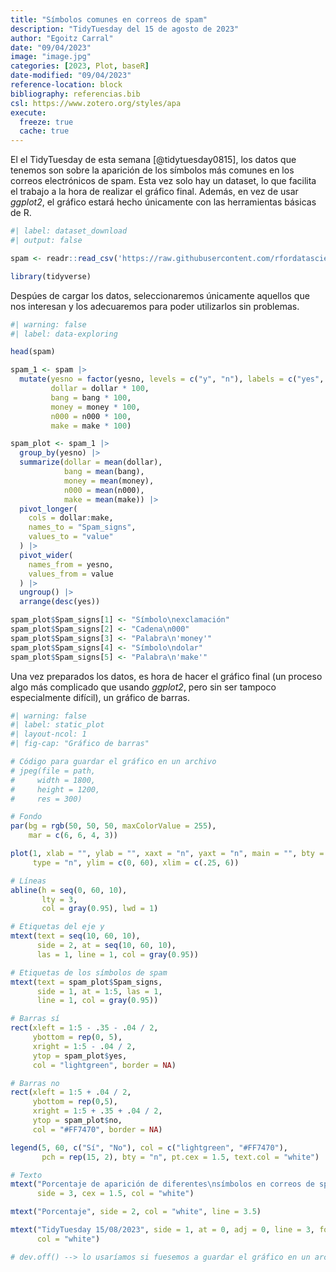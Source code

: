 ```yaml
---
title: "Símbolos comunes en correos de spam"
description: "TidyTuesday del 15 de agosto de 2023"
author: "Egoitz Carral"
date: "09/04/2023"
image: "image.jpg"
categories: [2023, Plot, baseR] 
date-modified: "09/04/2023"
reference-location: block
bibliography: referencias.bib
csl: https://www.zotero.org/styles/apa
execute: 
  freeze: true
  cache: true
---
```


El el TidyTuesday de esta semana [@tidytuesday0815], los datos que tenemos son sobre la aparición de los símbolos más comunes en los correos electrónicos de spam. Esta vez solo hay un dataset, lo que facilita el trabajo a la hora de realizar el gráfico final. Además, en vez de usar *ggplot2*, el gráfico estará hecho únicamente con las herramientas básicas de R.

```r
#| label: dataset_download
#| output: false

spam <- readr::read_csv('https://raw.githubusercontent.com/rfordatascience/tidytuesday/master/data/2023/2023-08-15/spam.csv')

library(tidyverse)
```

Despúes de cargar los datos, seleccionaremos únicamente aquellos que nos interesan y los adecuaremos para poder utilizarlos sin problemas.

```r
#| warning: false
#| label: data-exploring

head(spam)

spam_1 <- spam |> 
  mutate(yesno = factor(yesno, levels = c("y", "n"), labels = c("yes", "no")),
         dollar = dollar * 100,
         bang = bang * 100,
         money = money * 100,
         n000 = n000 * 100,
         make = make * 100)

spam_plot <- spam_1 |>
  group_by(yesno) |> 
  summarize(dollar = mean(dollar),
            bang = mean(bang),
            money = mean(money),
            n000 = mean(n000),
            make = mean(make)) |> 
  pivot_longer(
    cols = dollar:make,
    names_to = "Spam_signs",
    values_to = "value"
  ) |> 
  pivot_wider(
    names_from = yesno,
    values_from = value
  ) |> 
  ungroup() |> 
  arrange(desc(yes))

spam_plot$Spam_signs[1] <- "Símbolo\nexclamación"
spam_plot$Spam_signs[2] <- "Cadena\n000"
spam_plot$Spam_signs[3] <- "Palabra\n'money'"
spam_plot$Spam_signs[4] <- "Símbolo\ndolar"
spam_plot$Spam_signs[5] <- "Palabra\n'make'"
```

Una vez preparados los datos, es hora de hacer el gráfico final (un proceso algo más complicado que usando *ggplot2*, pero sin ser tampoco especialmente difícil), un gráfico de barras.

```r
#| warning: false
#| label: static_plot
#| layout-ncol: 1
#| fig-cap: "Gráfico de barras"

# Código para guardar el gráfico en un archivo
# jpeg(file = path,
#     width = 1800,
#     height = 1200,
#     res = 300)

# Fondo
par(bg = rgb(50, 50, 50, maxColorValue = 255),
    mar = c(6, 6, 4, 3))

plot(1, xlab = "", ylab = "", xaxt = "n", yaxt = "n", main = "", bty = "n",
     type = "n", ylim = c(0, 60), xlim = c(.25, 6))

# Líneas
abline(h = seq(0, 60, 10),
       lty = 3,
       col = gray(0.95), lwd = 1)

# Etiquetas del eje y
mtext(text = seq(10, 60, 10),
      side = 2, at = seq(10, 60, 10),
      las = 1, line = 1, col = gray(0.95))

# Etiquetas de los símbolos de spam
mtext(text = spam_plot$Spam_signs,
      side = 1, at = 1:5, las = 1,
      line = 1, col = gray(0.95))

# Barras sí
rect(xleft = 1:5 - .35 - .04 / 2,
     ybottom = rep(0, 5),
     xright = 1:5 - .04 / 2,
     ytop = spam_plot$yes,
     col = "lightgreen", border = NA)

# Barras no
rect(xleft = 1:5 + .04 / 2,
     ybottom = rep(0,5),
     xright = 1:5 + .35 + .04 / 2,
     ytop = spam_plot$no,
     col = "#FF7470", border = NA)

legend(5, 60, c("Sí", "No"), col = c("lightgreen", "#FF7470"),
       pch = rep(15, 2), bty = "n", pt.cex = 1.5, text.col = "white")

# Texto
mtext("Porcentaje de aparición de diferentes\nsímbolos en correos de spam",
      side = 3, cex = 1.5, col = "white")

mtext("Porcentaje", side = 2, col = "white", line = 3.5)

mtext("TidyTuesday 15/08/2023", side = 1, at = 0, adj = 0, line = 3, font = 3,
      col = "white")

# dev.off() --> lo usaríamos si fuesemos a guardar el gráfico en un archivo
```

::: {refs}
:::
